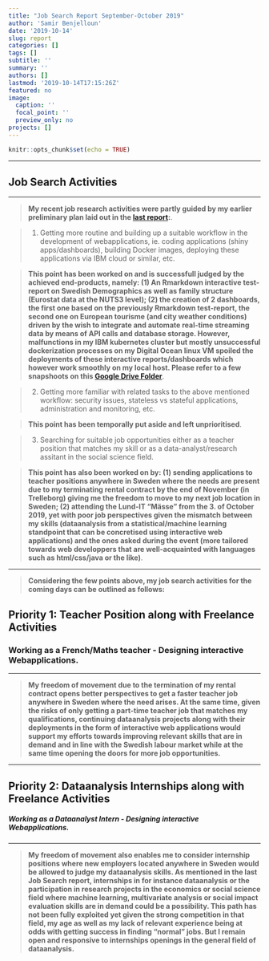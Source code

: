 ```yaml
---
title: "Job Search Report September-October 2019"
author: 'Samir Benjelloun'
date: '2019-10-14'
slug: report
categories: []
tags: []
subtitle: ''
summary: ''
authors: []
lastmod: '2019-10-14T17:15:26Z'
featured: no
image:
  caption: ''
  focal_point: ''
  preview_only: no
projects: []
---
```


```r
knitr::opts_chunk$set(echo = TRUE)
```


-----

## Job Search Activities {.tabset .tabset-fade}

-----



> **My recent job research activities were partly guided by my earlier preliminary plan laid out in the [last report](https://www.datasyn.me/post/new-rmarkdown/):**. 


> 1. Getting more routine and building up a suitable workflow in the development of webapplications, ie. coding applications (shiny apps/dashboards), building Docker images, deploying these applications via IBM cloud or similar, etc.

> **This point has been worked on and is successfull judged by the achieved end-products, namely: (1) An Rmarkdown interactive test-report on Swedish Demographics as well as family structure (Eurostat data at the NUTS3 level); (2) the creation of 2 dashboards, the first one based on the previously Rmarkdown test-report, the second one on European tourisme (and city weather conditions) driven by the wish to integrate and automate real-time streaming data by means of API calls and database storage. However, malfunctions in my IBM kubernetes cluster but mostly unsuccessful dockerization processes on my Digital Ocean linux VM spoiled the deployments of these interactive reports/dashboards which however work smoothly on my local host. Please refer to a few snapshoots on this [Google Drive Folder](https://drive.google.com/open?id=1u7jhAQJw096tEY2zS7YB3T5Vd7ngEmYi)**. 

> 2. Getting more familiar with related tasks to the above mentioned workflow: security issues, stateless vs stateful applications, administration and monitoring, etc.

> **This point has been temporally put aside and left unprioritised**. 

> 3. Searching for suitable job opportunities either as a teacher position that matches my skill or as a data-analyst/research assitant in the social science field. 

> **This point has also been worked on by: (1) sending applications to teacher positions anywhere in Sweden where the needs are present due to my terminating rental contract by the end of November (in Trelleborg) giving me the freedom to move to my next job location in Sweden; (2) attending the Lund-IT "Mässe" from the 3. of October 2019, yet with poor job perspectives given the mismatch between my skills (dataanalysis from a statistical/machine learning standpoint that can be concretised using interactive web applications) and the ones asked during the event (more tailored towards web developpers that are well-acquainted with languages such as html/css/java or the like)**. 

----

> **Considering the few points above, my job search activities for the coming days can be outlined as follows:**  

## **Priority 1: Teacher Position along with Freelance Activities**

### **Working as a French/Maths teacher - Designing interactive Webapplications.**

----

> **My freedom of movement due to the termination of my rental contract opens better perspectives to get a faster teacher job anywhere in Sweden where the need arises. At the same time, given the risks of only getting a part-time teacher job that matches my qualifications, continuing dataanalysis projects along with their deployments in the form of interactive web applications would support my efforts towards improving relevant skills that are in demand and in line with the Swedish labour market while at the same time opening the doors for more job opportunities.**   


-----


## **Priority 2: Dataanalysis Internships along with Freelance Activities** 

##### **Working as a Dataanalyst Intern - Designing interactive Webapplications.**


-----


> **My freedom of movement also enables me to consider internship positions where new employers located anywhere in Sweden would be allowed to judge my dataanalysis skills. As mentioned in the last Job Search report, internships in for instance dataanalysis or the participation in research projects in the economics or social science field where machine learning, multivariate analysis or social impact evaluation skills are in demand could be a possibility. This path has not been fully exploited yet given the strong competition in that field, my age as well as my lack of relevant experience being at odds with getting success in finding "normal" jobs. But I remain open and responsive to internships openings in the general field of dataanalysis.**

